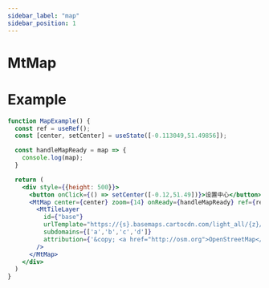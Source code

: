 ```yaml
---
sidebar_label: "map"
sidebar_position: 1
---
```


# MtMap

# Example
```jsx live=true
function MapExample() {
  const ref = useRef();
  const [center, setCenter] = useState([-0.113049,51.49856]);

  const handleMapReady = map => {
    console.log(map);
  }

  return (
    <div style={{height: 500}}>
      <button onClick={() => setCenter([-0.12,51.49])}>设置中心</button>
      <MtMap center={center} zoom={14} onReady={handleMapReady} ref={ref}>
        <MtTileLayer
          id={"base"}
          urlTemplate="https://{s}.basemaps.cartocdn.com/light_all/{z}/{x}/{y}.png"
          subdomains={['a','b','c','d']}
          attribution={'&copy; <a href="http://osm.org">OpenStreetMap</a> contributors, &copy; <a href="https://carto.com/">CARTO</a>'}
        />
      </MtMap>
    </div>
  )
}

```

